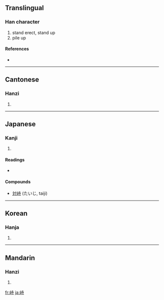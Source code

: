==Translingual==

===Han character===
{{Han char|rn=46|rad=山|as=06|sn=9|four=2474<sub>1</sub>|canj=山土木戈 (UGDI)}}

# stand erect, stand up
# pile up

====References====
* {{Han ref|kx=0311.010|dkj=08053|dj=0611.010|hdz=10769.120|uh=5CD9|ud=23769|bh=ABCF|bd=43983}}

----

==Cantonese==

===Hanzi===
{{yue-hanzi|jyut=|y=si6}}

# {{defn|Cantonese}}

----

==Japanese==

===Kanji===
{{ja-kanji|grade=|rs=山06}}

# {{defn|Japanese}}

====Readings====
* {{ja-readings|on=[[じ]] (ji)|kun=[[そばだつ]] (sobadatsu)}}

====Compounds====
* [[対峙]] (たいじ, taiji)

----

==Korean==

===Hanja===
{{ko-hanja|hangeul=치|rv=chi|mr=ch'i}}

# {{defn|Korean}}

----

==Mandarin==

===Hanzi===
{{cmn-hanzi|pin=[[shì]] ([[shi4]]), [[zhì]] ([[zhi4]])|wg=shih<sup>4</sup>, chih<sup>4</sup>}}

# {{defn|Mandarin}}

[[fr:峙]]
[[ja:峙]]